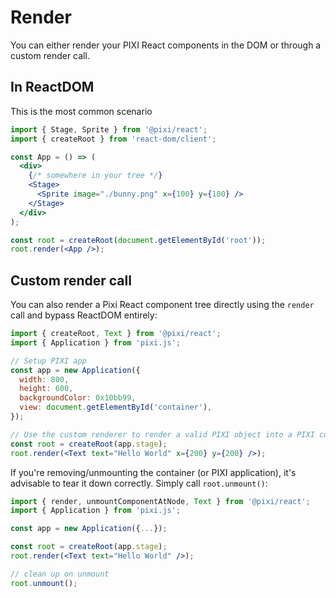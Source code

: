 # Render

You can either render your PIXI React components in the DOM or through a custom render call.

## In ReactDOM

This is the most common scenario

```jsx
import { Stage, Sprite } from '@pixi/react';
import { createRoot } from 'react-dom/client';

const App = () => (
  <div>
    {/* somewhere in your tree */}
    <Stage>
      <Sprite image="./bunny.png" x={100} y={100} />
    </Stage>
  </div>
);

const root = createRoot(document.getElementById('root'));
root.render(<App />);
```

## Custom render call

You can also render a Pixi React component tree directly using the `render` call and bypass ReactDOM entirely:

```jsx
import { createRoot, Text } from '@pixi/react';
import { Application } from 'pixi.js';

// Setup PIXI app
const app = new Application({
  width: 800,
  height: 600,
  backgroundColor: 0x10bb99,
  view: document.getElementById('container'),
});

// Use the custom renderer to render a valid PIXI object into a PIXI container.
const root = createRoot(app.stage);
root.render(<Text text="Hello World" x={200} y={200} />);
```

If you're removing/unmounting the container (or PIXI application), it's advisable to tear it down correctly.
Simply call `root.unmount()`:

```jsx
import { render, unmountComponentAtNode, Text } from '@pixi/react';
import { Application } from 'pixi.js';

const app = new Application({...});

const root = createRoot(app.stage);
root.render(<Text text="Hello World" />);

// clean up on unmount
root.unmount();
```

